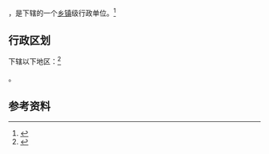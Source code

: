 {{中国乡级行政区|46/90/03/103/000}}

'''{{PAGENAMEBASE}}'''，是{{PRC admin/fullname|46/90/03/103/000|3}}下辖的一个[[乡镇|乡镇]]级行政单位。<ref>{{PRC admin/ref sgc|{{PRC admin/parent|46/90/03/103/000}}}}</ref>

== 行政区划 ==

{{PAGENAMEBASE}}下辖以下地区：<ref>{{PRC admin/ref sgc|46/90/03/103/000}}</ref>

{{PRC admin/children|46/90/03/103/000}}。

== 参考资料 ==

{{reflist}}

{{行政区划小作品}}
{{PRC admin/navcat|46/90/03/103/000}}